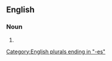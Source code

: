 ==English==

===Noun===
{{head|en|noun plural form}}

# {{plural of|pair of compasses|lang=en}}

[[Category:English plurals ending in "-es"]]